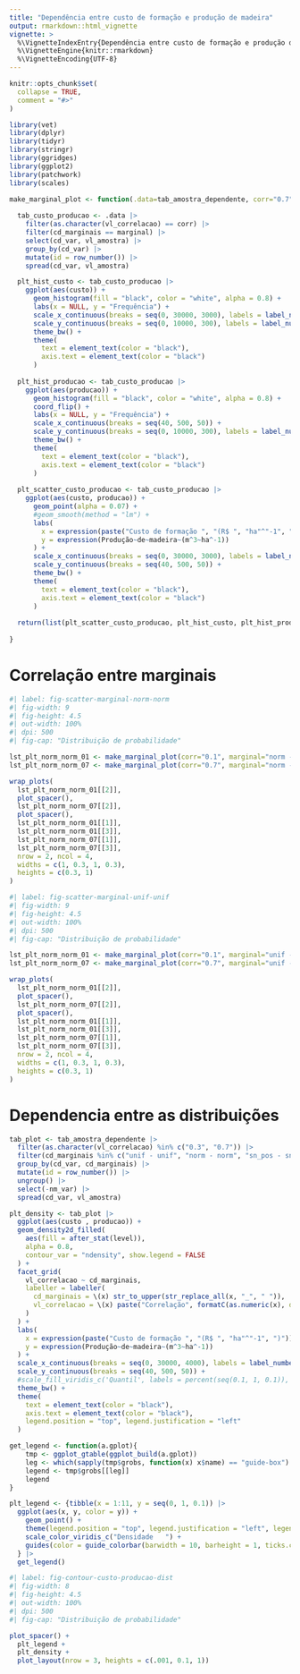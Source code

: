 ```yaml
---
title: "Dependência entre custo de formação e produção de madeira"
output: rmarkdown::html_vignette
vignette: >
  %\VignetteIndexEntry{Dependência entre custo de formação e produção de madeira}
  %\VignetteEngine{knitr::rmarkdown}
  %\VignetteEncoding{UTF-8}
---
```


```r
knitr::opts_chunk$set(
  collapse = TRUE,
  comment = "#>"
)
```

```r
library(vet)
library(dplyr)
library(tidyr)
library(stringr)
library(ggridges)
library(ggplot2)
library(patchwork)
library(scales)
```   

```r
make_marginal_plot <- function(.data=tab_amostra_dependente, corr="0.7", marginal="norm - norm", tag = NULL) {
  
  tab_custo_producao <- .data |> 
    filter(as.character(vl_correlacao) == corr) |> 
    filter(cd_marginais == marginal) |> 
    select(cd_var, vl_amostra) |>
    group_by(cd_var) |> 
    mutate(id = row_number()) |> 
    spread(cd_var, vl_amostra)

  plt_hist_custo <- tab_custo_producao |> 
    ggplot(aes(custo)) +
      geom_histogram(fill = "black", color = "white", alpha = 0.8) +
      labs(x = NULL, y = "Frequência") +
      scale_x_continuous(breaks = seq(0, 30000, 3000), labels = label_number_auto()) +
      scale_y_continuous(breaks = seq(0, 10000, 300), labels = label_number_auto()) +
      theme_bw() +
      theme(
        text = element_text(color = "black"),
        axis.text = element_text(color = "black")
      )
  
  plt_hist_producao <- tab_custo_producao |> 
    ggplot(aes(producao)) +
      geom_histogram(fill = "black", color = "white", alpha = 0.8) +
      coord_flip() +
      labs(x = NULL, y = "Frequência") +
      scale_x_continuous(breaks = seq(40, 500, 50)) +
      scale_y_continuous(breaks = seq(0, 10000, 300), labels = label_number_auto()) +
      theme_bw() +
      theme(
        text = element_text(color = "black"),
        axis.text = element_text(color = "black")
      )
  
  plt_scatter_custo_producao <- tab_custo_producao |> 
    ggplot(aes(custo, producao)) +
      geom_point(alpha = 0.07) +
      #geom_smooth(method = "lm") +
      labs(
        x = expression(paste("Custo de formação ", "(R$ ", "ha"^"-1", ")")),
        y = expression(Produção~de~madeira~(m^3~ha^-1))
      ) +
      scale_x_continuous(breaks = seq(0, 30000, 3000), labels = label_number_auto()) +
      scale_y_continuous(breaks = seq(40, 500, 50)) +
      theme_bw() +
      theme(
        text = element_text(color = "black"),
        axis.text = element_text(color = "black")
      )
  
  return(list(plt_scatter_custo_producao, plt_hist_custo, plt_hist_producao))
      
}
```

# Correlação entre marginais

```r
#| label: fig-scatter-marginal-norm-norm
#| fig-width: 9
#| fig-height: 4.5
#| out-width: 100%
#| dpi: 500
#| fig-cap: "Distribuição de probabilidade"

lst_plt_norm_norm_01 <- make_marginal_plot(corr="0.1", marginal="norm - norm")
lst_plt_norm_norm_07 <- make_marginal_plot(corr="0.7", marginal="norm - norm")

wrap_plots(
  lst_plt_norm_norm_01[[2]], 
  plot_spacer(), 
  lst_plt_norm_norm_07[[2]], 
  plot_spacer(), 
  lst_plt_norm_norm_01[[1]], 
  lst_plt_norm_norm_01[[3]], 
  lst_plt_norm_norm_07[[1]], 
  lst_plt_norm_norm_07[[3]], 
  nrow = 2, ncol = 4,
  widths = c(1, 0.3, 1, 0.3),
  heights = c(0.3, 1)
)
```

```r
#| label: fig-scatter-marginal-unif-unif
#| fig-width: 9
#| fig-height: 4.5
#| out-width: 100%
#| dpi: 500
#| fig-cap: "Distribuição de probabilidade"

lst_plt_norm_norm_01 <- make_marginal_plot(corr="0.1", marginal="unif - unif")
lst_plt_norm_norm_07 <- make_marginal_plot(corr="0.7", marginal="unif - unif")

wrap_plots(
  lst_plt_norm_norm_01[[2]], 
  plot_spacer(), 
  lst_plt_norm_norm_07[[2]], 
  plot_spacer(), 
  lst_plt_norm_norm_01[[1]], 
  lst_plt_norm_norm_01[[3]], 
  lst_plt_norm_norm_07[[1]], 
  lst_plt_norm_norm_07[[3]], 
  nrow = 2, ncol = 4,
  widths = c(1, 0.3, 1, 0.3),
  heights = c(0.3, 1)
)
```

# Dependencia entre as distribuições

```r
tab_plot <- tab_amostra_dependente |> 
  filter(as.character(vl_correlacao) %in% c("0.3", "0.7")) |> 
  filter(cd_marginais %in% c("unif - unif", "norm - norm", "sn_pos - sn_pos", "sn_neg - sn_neg")) |> 
  group_by(cd_var, cd_marginais) |>
  mutate(id = row_number()) |>
  ungroup() |>
  select(-nm_var) |>
  spread(cd_var, vl_amostra) 

plt_density <- tab_plot |> 
  ggplot(aes(custo , producao)) +
  geom_density2d_filled(
    aes(fill = after_stat(level)),
    alpha = 0.8,
    contour_var = "ndensity", show.legend = FALSE
  ) +
  facet_grid(
    vl_correlacao ~ cd_marginais,
    labeller = labeller(
      cd_marginais = \(x) str_to_upper(str_replace_all(x, "_", " ")),
      vl_correlacao = \(x) paste("Correlação", formatC(as.numeric(x), decimal.mark = ","))
    )
  ) +
  labs(
    x = expression(paste("Custo de formação ", "(R$ ", "ha"^"-1", ")")),
    y = expression(Produção~de~madeira~(m^3~ha^-1))
  ) +
  scale_x_continuous(breaks = seq(0, 30000, 4000), labels = label_number_auto()) +
  scale_y_continuous(breaks = seq(40, 500, 50)) +
  #scale_fill_viridis_c('Quantil', labels = percent(seq(0.1, 1, 0.1)), guide = guide_colourbar()) +
  theme_bw() +
  theme(
    text = element_text(color = "black"),
    axis.text = element_text(color = "black"),
    legend.position = "top", legend.justification = "left"
  )
```


```r
get_legend <- function(a.gplot){ 
    tmp <- ggplot_gtable(ggplot_build(a.gplot)) 
    leg <- which(sapply(tmp$grobs, function(x) x$name) == "guide-box") 
    legend <- tmp$grobs[[leg]] 
    legend
} 

plt_legend <- {tibble(x = 1:11, y = seq(0, 1, 0.1)) |> 
  ggplot(aes(x, y, color = y)) + 
    geom_point() +
    theme(legend.position = "top", legend.justification = "left", legend.margin=margin(l = 1.65, unit='cm') ) +
    scale_color_viridis_c("Densidade   ") +
    guides(color = guide_colorbar(barwidth = 10, barheight = 1, ticks.colour = "black"))
  } |> 
  get_legend()
```

```r
#| label: fig-contour-custo-producao-dist
#| fig-width: 8
#| fig-height: 4.5
#| out-width: 100%
#| dpi: 500
#| fig-cap: "Distribuição de probabilidade"

plot_spacer() +
  plt_legend +
  plt_density +
  plot_layout(nrow = 3, heights = c(.001, 0.1, 1))
```

